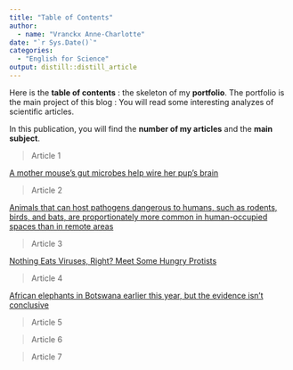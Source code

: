 ```yaml
---
title: "Table of Contents"
author:
  - name: "Vranckx Anne-Charlotte" 
date: "`r Sys.Date()`"
categories:
  - "English for Science"
output: distill::distill_article
---
```


Here is the **table of contents** : the skeleton of my **portfolio**. The portfolio is the main project of this blog : You will read some interesting analyzes of scientific articles. 

In this publication, you will find the **number of my articles** and the **main subject**.


>Article 1

[A mother mouse’s gut microbes help wire her pup’s brain](https://annecharlottevranckx.github.io/anne-charlotte-anne-charlotte_blog/posts/article1/)

>Article 2

[Animals that can host pathogens dangerous to humans, such as rodents, birds, and bats, are proportionately more common in human-occupied spaces than in remote areas](https://annecharlottevranckx.github.io/anne-charlotte-anne-charlotte_blog/posts/article2/)

>Article 3

[Nothing Eats Viruses, Right? Meet Some Hungry Protists](https://annecharlottevranckx.github.io/anne-charlotte-anne-charlotte_blog/posts/article3/)

>Article 4

[African elephants in Botswana earlier this year, but the evidence isn’t conclusive](https://annecharlottevranckx.github.io/anne-charlotte-anne-charlotte_blog/posts/article4/)

>Article 5

>Article 6

>Article 7

